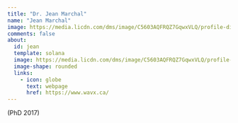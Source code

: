 ---
title: "Dr. Jean Marchal"
name: "Jean Marchal"
image: https://media.licdn.com/dms/image/C5603AQFRQZ7GqwxVLQ/profile-displayphoto-shrink_800_800/0/1563118335993?e=2147483647&v=beta&t=SpkJ_iGWz6NCV6InOjYHc56Es3WTQ4XeqyAhhLmiHDA
comments: false
about: 
  id: jean
  template: solana
  image: https://media.licdn.com/dms/image/C5603AQFRQZ7GqwxVLQ/profile-displayphoto-shrink_800_800/0/1563118335993?e=2147483647&v=beta&t=SpkJ_iGWz6NCV6InOjYHc56Es3WTQ4XeqyAhhLmiHDA
  image-shape: rounded
  links: 
    - icon: globe
      text: webpage
      href: https://www.wavx.ca/
---

::: {#jean}
(PhD 2017)
:::
